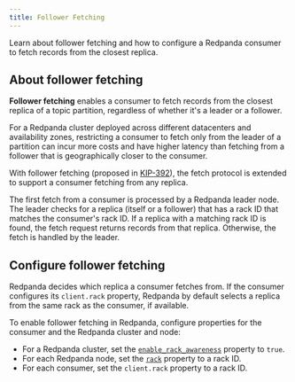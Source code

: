 ```yaml
---
title: Follower Fetching
---
```


<head>
    <meta name="title" content="Follower Fetching | Redpanda Docs"/>
    <meta name="description" content="Learn about follower fetching and how to configure a Redpanda consumer to fetch records from the closest replica."/>
    <link rel="canonical" href="https://docs.redpanda.com/docs/develop/consume-data/follower-fetching/" />
</head>

Learn about follower fetching and how to configure a Redpanda consumer to fetch records from the closest replica.

## About follower fetching

**Follower fetching** enables a consumer to fetch records from the closest replica of a topic partition, regardless of whether it's a leader or a follower.

For a Redpanda cluster deployed across different datacenters and availability zones, restricting a consumer to fetch only from the leader of a partition can incur more costs and have higher latency than fetching from a follower that is geographically closer to the consumer. 

With follower fetching (proposed in [KIP-392](https://cwiki.apache.org/confluence/display/KAFKA/KIP-392%3A+Allow+consumers+to+fetch+from+closest+replica)), the fetch protocol is extended to support a consumer fetching from any replica. 

The first fetch from a consumer is processed by a Redpanda leader node. The leader checks for a replica (itself or a follower) that has a rack ID that matches the consumer's rack ID. If a replica with a matching rack ID is found, the fetch request returns records from that replica. Otherwise, the fetch is handled by the leader.

## Configure follower fetching

Redpanda decides which replica a consumer fetches from. If the consumer configures its `client.rack` property, Redpanda by default selects a replica from the same rack as the consumer, if available.

To enable follower fetching in Redpanda, configure properties for the consumer and the Redpanda cluster and node:

- For a Redpanda cluster, set the [`enable_rack_awareness`](../../../reference/cluster-properties#enable_rack_awareness) property to `true`.
- For each Redpanda node, set the [`rack`](../../../reference/node-properties#rack) property to a rack ID. 
- For each consumer, set the `client.rack` property to a rack ID. 
